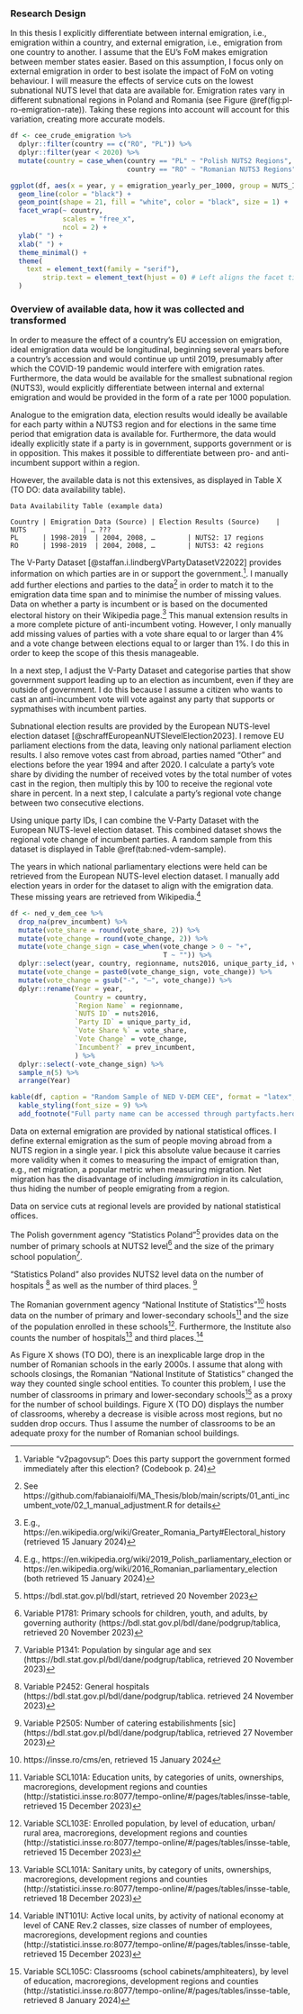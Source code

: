 ### Research Design
In this thesis I explicitly differentiate between internal emigration, i.e., emigration within a country, and external emigration, i.e., emigration from one country to another. I assume that the EU’s FoM makes emigration between member states easier. Based on this assumption, I focus only on external emigration in order to best isolate the impact of FoM on voting behaviour. I will measure the effects of service cuts on the lowest subnational NUTS level that data are available for. Emigration rates vary in different subnational regions in Poland and Romania (see Figure \@ref(fig:pl-ro-emigration-rate)). Taking these regions into account will account for this variation, creating more accurate models.

```r

df <- cee_crude_emigration %>%
  dplyr::filter(country == c("RO", "PL")) %>% 
  dplyr::filter(year < 2020) %>% 
  mutate(country = case_when(country == "PL" ~ "Polish NUTS2 Regions",
                             country == "RO" ~ "Romanian NUTS3 Regions"))

ggplot(df, aes(x = year, y = emigration_yearly_per_1000, group = NUTS_ID)) +
  geom_line(color = "black") +
  geom_point(shape = 21, fill = "white", color = "black", size = 1) +
  facet_wrap(~ country,
             scales = "free_x",
             ncol = 2) +
  ylab(" ") +
  xlab(" ") +
  theme_minimal() +
  theme(
    text = element_text(family = "serif"),
        strip.text = element_text(hjust = 0) # Left aligns the facet titles
  )
```

### Overview of available data, how it was collected and transformed

<!-- Ideal Data Situation -->
In order to measure the effect of a country’s EU accession on emigration, ideal emigration data would be longitudinal, beginning several years before a country’s accession and would continue up until 2019, presumably after which the COVID-19 pandemic would interfere with emigration rates. Furthermore, the data would be available for the smallest subnational region (NUTS3), would explicitly differentiate between internal and external emigration and would be provided in the form of a rate per 1000 population.

Analogue to the emigration data, election results would ideally be available for each party within a NUTS3 region and for elections in the same time period that emigration data is available for. Furthermore, the data would ideally explicitly state if a party is in government, supports government or is in opposition. This makes it possible to differentiate between pro- and anti-incumbent support within a region.

However, the available data is not this extensives, as displayed in Table X (TO DO: data availability table).

```
Data Availability Table (example data)

Country | Emigration Data (Source) | Election Results (Source)    | NUTS              | … ???
PL      | 1998-2019  | 2004, 2008, …        | NUTS2: 17 regions
RO      | 1998-2019  | 2004, 2008, …        | NUTS3: 42 regions

```

<!-- Incumbent Party Data -->
The V-Party Dataset [@staffan.i.lindbergVPartyDatasetV22022] provides information on which parties are in or support the government.^[Variable “v2pagovsup”: Does this party support the government formed immediately after this election? (Codebook p. 24)]. I manually add further elections and parties to the data^[See https://github.com/fabianaiolfi/MA_Thesis/blob/main/scripts/01_anti_incumbent_vote/02_1_manual_adjustment.R for details] in order to match it to the emigration data time span and to minimise the number of missing values. Data on whether a party is incumbent or is based on the documented electoral history on their Wikipedia page.^[E.g., https://en.wikipedia.org/wiki/Greater_Romania_Party#Electoral_history (retrieved 15 January 2024)] This manual extension results in a more complete picture of anti-incumbent voting. However, I only manually add missing values of parties with a vote share equal to or larger than 4\% and a vote change between elections equal to or larger than 1\%. I do this in order to keep the scope of this thesis manageable.

In a next step, I adjust the V-Party Dataset and categorise parties that show government support leading up to an election as incumbent, even if they are outside of government. I do this because I assume a citizen who wants to cast an anti-incumbent vote will vote against any party that supports or sypmathises with incumbent parties.

<!-- Election Results Data -->
Subnational election results are provided by the European NUTS-level election dataset [@schraffEuropeanNUTSlevelElection2023]. I remove EU parliament elections from the data, leaving only national parliament election results. I also remove votes cast from abroad, parties named “Other” and elections before the year 1994 and after 2020. I calculate a party’s vote share by dividing the number of received votes by the total number of votes cast in the region, then multiply this by 100 to receive the regional vote share in percent. In a next step, I calculate a party’s regional vote change between two consecutive elections.

Using unique party IDs, I can combine the V-Party Dataset with the European NUTS-level election dataset. This combined dataset shows the regional vote change of incumbent parties. A random sample from this dataset is displayed in Table \@ref(tab:ned-vdem-sample).

<!-- Election Years -->
The years in which national parliamentary elections were held can be retrieved from the European NUTS-level election dataset. I manually add election years in order for the dataset to align with the emigration data. These missing years are retrieved from Wikipedia.^[E.g., https://en.wikipedia.org/wiki/2019_Polish_parliamentary_election or https://en.wikipedia.org/wiki/2016_Romanian_parliamentary_election (both retrieved 15 January 2024)]

```r
df <- ned_v_dem_cee %>%
  drop_na(prev_incumbent) %>% 
  mutate(vote_share = round(vote_share, 2)) %>% 
  mutate(vote_change = round(vote_change, 2)) %>% 
  mutate(vote_change_sign = case_when(vote_change > 0 ~ "+",
                                      T ~ "")) %>%
  dplyr::select(year, country, regionname, nuts2016, unique_party_id, vote_share, vote_change_sign, vote_change, prev_incumbent) %>%
  mutate(vote_change = paste0(vote_change_sign, vote_change)) %>% 
  mutate(vote_change = gsub("-", "–", vote_change)) %>% 
  dplyr::rename(Year = year,
                Country = country,
                `Region Name` = regionname,
                `NUTS ID` = nuts2016,
                `Party ID` = unique_party_id,
                `Vote Share %` = vote_share,
                `Vote Change` = vote_change,
                `Incumbent?` = prev_incumbent,
                ) %>% 
  dplyr::select(-vote_change_sign) %>% 
  sample_n(5) %>% 
  arrange(Year)

kable(df, caption = "Random Sample of NED V-DEM CEE", format = "latex", booktabs = TRUE) %>% 
  kable_styling(font_size = 9) %>% 
  add_footnote("Full party name can be accessed through partyfacts.herokuapp.com/data/partycodes/Party ID/", notation="alphabet")
```

<!-- External emigration for all CEE -->
Data on external emigration are provided by national statistical offices. I define external emigration as the sum of people moving abroad from a NUTS region in a single year. I pick this absolute value because it carries more validity when it comes to measuring the impact of emigration than, e.g., net migration, a popular metric when measuring migration. Net migration has the disadvantage of including *immigration* in its calculation, thus hiding the number of people emigrating from a region.

<!-- Service Cuts -->
Data on service cuts at regional levels are provided by national statistical offices.

<!-- Service Cuts in Poland -->
The Polish government agency “Statistics Poland”^[https://bdl.stat.gov.pl/bdl/start, retrieved 20 November 2023] provides data on the number of primary schools at NUTS2 level^[Variable P1781: Primary schools for children, youth, and adults, by governing authority (https://bdl.stat.gov.pl/bdl/dane/podgrup/tablica, retrieved 20 November 2023)] and the size of the primary school population^[Variable P1341: Population by singular age and sex (https://bdl.stat.gov.pl/bdl/dane/podgrup/tablica, retrieved 20 November 2023)].

“Statistics Poland” also provides NUTS2 level data on the number of hospitals ^[Variable P2452: General hospitals (https://bdl.stat.gov.pl/bdl/dane/podgrup/tablica. retrieved 24 November 2023)] as well as the number of third places. ^[Variable P2505: Number of catering estabilishments [sic] (https://bdl.stat.gov.pl/bdl/dane/podgrup/tablica, retrieved 27 November 2023)]

<!-- Service Cuts in Romania -->
The Romanian government agency “National Institute of Statistics”^[https://insse.ro/cms/en, retrieved 15 January 2024] hosts data on the number of primary and lower-secondary schools^[Variable SCL101A: Education units, by categories of units, ownerships, macroregions, development regions and counties (http://statistici.insse.ro:8077/tempo-online/#/pages/tables/insse-table, retrieved 15 December 2023)] and the size of the population enrolled in these schools^[Variable SCL103E: Enrolled population, by level of education, urban/ rural area, macroregions, development regions and counties (http://statistici.insse.ro:8077/tempo-online/#/pages/tables/insse-table, retrieved 15 December 2023)]. Furthermore, the Institute also counts the number of hospitals^[Variable SCL101A: Sanitary units, by category of units, ownerships, macroregions, development regions and counties (http://statistici.insse.ro:8077/tempo-online/#/pages/tables/insse-table, retrieved 18 December 2023)] and third places.^[Variable INT101U: Active local units, by activity of national economy at level of CANE Rev.2 classes, size classes of number of employees, macroregions, development regions and counties (http://statistici.insse.ro:8077/tempo-online/#/pages/tables/insse-table, retrieved 15 December 2023)]

<!-- Romanian Classrooms as a proxy -->
As Figure X shows (TO DO), there is an inexplicable large drop in the number of Romanian schools in the early 2000s. I assume that along with schools closings, the Romanian “National Institute of Statistics” changed the way they counted single school entities. To counter this problem, I use the number of classrooms in primary and lower-secondary schools^[Variable SCL105C: Classrooms (school cabinets/amphiteaters), by level of education, macroregions, development regions and counties (http://statistici.insse.ro:8077/tempo-online/#/pages/tables/insse-table, retrieved 8 January 2024)] as a proxy for the number of school buildings. Figure X (TO DO) displays the number of classrooms, whereby a decrease is visible across most regions, but no sudden drop occurs. Thus I assume the number of classrooms to be an adequate proxy for the number of Romanian school buildings.
